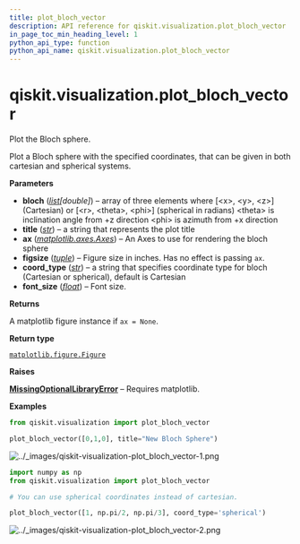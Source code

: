 ```yaml
---
title: plot_bloch_vector
description: API reference for qiskit.visualization.plot_bloch_vector
in_page_toc_min_heading_level: 1
python_api_type: function
python_api_name: qiskit.visualization.plot_bloch_vector
---
```


<span id="qiskit-visualization-plot-bloch-vector" />

# qiskit.visualization.plot\_bloch\_vector

<Function id="qiskit.visualization.plot_bloch_vector" isDedicatedPage={true} github="https://github.com/Qiskit/qiskit/tree/stable/1.1/qiskit/utils/lazy_tester.py#L187-L251" signature="qiskit.visualization.plot_bloch_vector(bloch, title='', ax=None, figsize=None, coord_type='cartesian', font_size=None)">
  Plot the Bloch sphere.

  Plot a Bloch sphere with the specified coordinates, that can be given in both cartesian and spherical systems.

  **Parameters**

  *   **bloch** ([*list*](https://docs.python.org/3/library/stdtypes.html#list "(in Python v3.12)")*\[double]*) – array of three elements where \[\<x>, \<y>, \<z>] (Cartesian) or \[\<r>, \<theta>, \<phi>] (spherical in radians) \<theta> is inclination angle from +z direction \<phi> is azimuth from +x direction
  *   **title** ([*str*](https://docs.python.org/3/library/stdtypes.html#str "(in Python v3.12)")) – a string that represents the plot title
  *   **ax** ([*matplotlib.axes.Axes*](https://matplotlib.org/stable/api/_as_gen/matplotlib.axes.Axes.html#matplotlib.axes.Axes "(in Matplotlib v3.9.1)")) – An Axes to use for rendering the bloch sphere
  *   **figsize** ([*tuple*](https://docs.python.org/3/library/stdtypes.html#tuple "(in Python v3.12)")) – Figure size in inches. Has no effect is passing `ax`.
  *   **coord\_type** ([*str*](https://docs.python.org/3/library/stdtypes.html#str "(in Python v3.12)")) – a string that specifies coordinate type for bloch (Cartesian or spherical), default is Cartesian
  *   **font\_size** ([*float*](https://docs.python.org/3/library/functions.html#float "(in Python v3.12)")) – Font size.

  **Returns**

  A matplotlib figure instance if `ax = None`.

  **Return type**

  [`matplotlib.figure.Figure`](https://matplotlib.org/stable/api/_as_gen/matplotlib.figure.Figure.html#matplotlib.figure.Figure "(in Matplotlib v3.9.1)")

  **Raises**

  [**MissingOptionalLibraryError**](exceptions#qiskit.exceptions.MissingOptionalLibraryError "qiskit.exceptions.MissingOptionalLibraryError") – Requires matplotlib.

  **Examples**

  ```python
  from qiskit.visualization import plot_bloch_vector

  plot_bloch_vector([0,1,0], title="New Bloch Sphere")
  ```

  ![../\_images/qiskit-visualization-plot\_bloch\_vector-1.png](/images/api/qiskit/qiskit-visualization-plot_bloch_vector-1.png)

  ```python
  import numpy as np
  from qiskit.visualization import plot_bloch_vector

  # You can use spherical coordinates instead of cartesian.

  plot_bloch_vector([1, np.pi/2, np.pi/3], coord_type='spherical')
  ```

  ![../\_images/qiskit-visualization-plot\_bloch\_vector-2.png](/images/api/qiskit/qiskit-visualization-plot_bloch_vector-2.png)
</Function>

